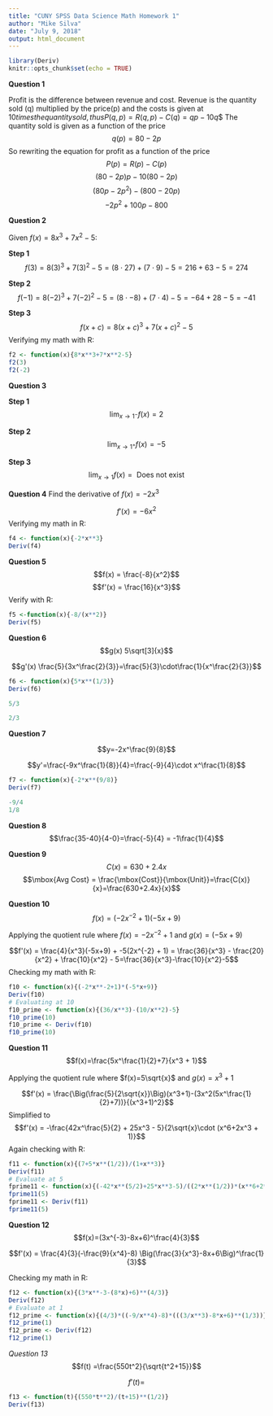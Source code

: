 ```yaml
---
title: "CUNY SPSS Data Science Math Homework 1"
author: "Mike Silva"
date: "July 9, 2018"
output: html_document
---
```


```r
library(Deriv)
knitr::opts_chunk$set(echo = TRUE)
```

**Question 1**

Profit is the difference between revenue and cost.  Revenue is the quantity sold (q) multiplied by the price(p) and the costs is given at $10 times the quantity sold, thus
$$P(q,p) = R(q,p) - C(q) = qp - 10q$$
The quantity sold is given as a function of the price
$$q(p) = 80-2p$$
So rewriting the equation for profit as a function of the price
$$P(p) = R(p) - C(p)$$
$$ (80-2p)p - 10(80-2p)$$
$$ (80p-2p^2) - (800-20p)$$
$$-2p^2 + 100p - 800 $$

**Question 2**

Given $f(x)=8x^3+7x^2-5$:

**Step 1**
$$f(3) = 8(3)^3+7(3)^2-5 = (8\cdot27)+(7\cdot9)-5 = 216+63-5 = 274$$

**Step 2**
$$f(-1) = 8(-2)^3+7(-2)^2-5 = (8\cdot-8)+(7\cdot4)-5 = -64+28-5 = -41$$

**Step 3**
$$f(x+c) = 8(x+c)^3+7(x+c)^2-5$$
Verifying my math with R:
```r
f2 <- function(x){8*x**3+7*x**2-5}
f2(3)
f2(-2)
```

**Question 3 **

**Step 1**
$$\lim_{x\to1^-} f(x) = 2$$

**Step 2**
$$\lim_{x\to1^+} f(x) = -5$$

**Step 3**
$$\lim_{x\to1} f(x) = \mbox{ Does not exist} $$

**Question 4**
Find the derivative of $f(x)=-2x^3$

$$f'(x)=-6x^2$$
Verifying my math in R:
```r
f4 <- function(x){-2*x**3}
Deriv(f4)
```

**Question 5**
$$f(x) = \frac{-8}{x^2}$$
$$f'(x) = \frac{16}{x^3}$$
Verify with R:
```r
f5 <-function(x){-8/(x**2)}
Deriv(f5)
```


**Question 6**
$$g(x) 5\sqrt[3]{x}$$

$$g'(x) \frac{5}{3x^\frac{2}{3}}=\frac{5}{3}\cdot\frac{1}{x^\frac{2}{3}}$$
```r
f6 <- function(x){5*x**(1/3)}
Deriv(f6)

5/3

2/3
```

**Question 7**

$$y=-2x^\frac{9}{8}$$

$$y'=\frac{-9x^\frac{1}{8}}{4}=\frac{-9}{4}\cdot x^\frac{1}{8}$$
```r
f7 <- function(x){-2*x**(9/8)}
Deriv(f7)

-9/4
1/8
```

**Question 8**
$$\frac{35-40}{4-0}=\frac{-5}{4} = -1\frac{1}{4}$$

**Question 9**
$$C(x)=630+2.4x$$
$$\mbox{Avg Cost} = \frac{\mbox{Cost}}{\mbox{Unit}}=\frac{C(x)}{x}=\frac{630+2.4x}{x}$$

**Question 10**
$$f(x)=(-2x^{-2} +1)(-5x + 9)$$

Applying the quotient rule where $f(x)=-2x^{-2}+1$ and $g(x)=(-5x+9)$

$$f'(x) = \frac{4}{x^3}(-5x+9) + -5(2x^{-2} + 1) = \frac{36}{x^3} - \frac{20}{x^2} + \frac{10}{x^2} - 5=\frac{36}{x^3}-\frac{10}{x^2}-5$$
Checking my math with R:
```r
f10 <- function(x){(-2*x**-2+1)*(-5*x+9)}
Deriv(f10)
# Evaluating at 10
f10_prime <- function(x){(36/x**3)-(10/x**2)-5}
f10_prime(10)
f10_prime <- Deriv(f10)
f10_prime(10)
```

**Question 11**
$$f(x)=\frac{5x^\frac{1}{2}+7}{x^3 + 1}$$

Applying the quotient rule where $f(x)=5\sqrt{x}$ and $g(x)=x^3+1$

$$f'(x) = \frac{\Big(\frac{5}{2\sqrt{x}}\Big)(x^3+1)-(3x^2(5x^\frac{1}{2}+7))}{(x^3+1)^2}$$
Simplified to 
$$f'(x) = -\frac{42x^\frac{5}{2} + 25x^3 - 5}{2\sqrt{x}\cdot (x^6+2x^3 + 1)}$$
Again checking with R:
```r
f11 <- function(x){(7+5*x**(1/2))/(1+x**3)}
Deriv(f11)
# Evaluate at 5
fprime11 <- function(x){(-42*x**(5/2)+25*x**3-5)/((2*x**(1/2))*(x**6+2*x**3+1))}
fprime11(5)
fprime11 <- Deriv(f11)
fprime11(5)
```

**Question 12**
$$f(x)=(3x^{-3}-8x+6)^\frac{4}{3}$$

$$f'(x) = \frac{4}{3}(-\frac{9}{x^4}-8) \Big(\frac{3}{x^3}-8x+6\Big)^\frac{1}{3}$$

Checking my math in R:
```r
f12 <- function(x){(3*x**-3-(8*x)+6)**(4/3)}
Deriv(f12)
# Evaluate at 1
f12_prime <- function(x){(4/3)*((-9/x**4)-8)*(((3/x**3)-8*x+6)**(1/3))}
f12_prime(1)
f12_prime <- Deriv(f12)
f12_prime(1)
```

*Question 13*
$$f(t) =\frac{550t^2}{\sqrt{t^2+15}}$$

$$f'(t)=$$
```r
f13 <- function(t){(550*t**2)/(t+15)**(1/2)}
Deriv(f13)
```

